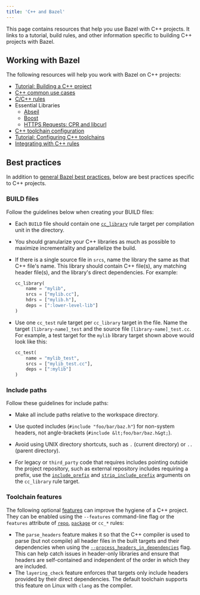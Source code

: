 ```yaml
---
title: 'C++ and Bazel'
---
```




This page contains resources that help you use Bazel with C++ projects. It links
to a tutorial, build rules, and other information specific to building C++
projects with Bazel.

## Working with Bazel

The following resources will help you work with Bazel on C++ projects:

*  [Tutorial: Building a C++ project](/start/cpp)
*  [C++ common use cases](/tutorials/cpp-use-cases)
*  [C/C++ rules](/reference/be/c-cpp)
*  Essential Libraries
   -  [Abseil](https://abseil.io/docs/cpp/quickstart)
   -  [Boost](https://github.com/nelhage/rules_boost)
   -  [HTTPS Requests: CPR and libcurl](https://github.com/hedronvision/bazel-make-cc-https-easy)
*  [C++ toolchain configuration](/docs/cc-toolchain-config-reference)
*  [Tutorial: Configuring C++ toolchains](/tutorials/ccp-toolchain-config)
*  [Integrating with C++ rules](/configure/integrate-cpp)

## Best practices

In addition to [general Bazel best practices](/configure/best-practices), below are
best practices specific to C++ projects.

### BUILD files

Follow the guidelines below when creating your BUILD files:

*  Each `BUILD` file should contain one [`cc_library`](/reference/be/c-cpp#cc_library)
   rule target per compilation unit in the directory.

*  You should granularize your C++ libraries as much as
   possible to maximize incrementality and parallelize the build.

*  If there is a single source file in `srcs`, name the library the same as
   that C++ file's name. This library should contain C++ file(s), any matching
   header file(s), and the library's direct dependencies. For example:

   ```python
   cc_library(
       name = "mylib",
       srcs = ["mylib.cc"],
       hdrs = ["mylib.h"],
       deps = [":lower-level-lib"]
   )
   ```

*  Use one `cc_test` rule target per `cc_library` target in the file. Name the
   target `[library-name]_test` and the source file `[library-name]_test.cc`.
   For example, a test target for the `mylib` library target shown above would
   look like this:

   ```python
   cc_test(
       name = "mylib_test",
       srcs = ["mylib_test.cc"],
       deps = [":mylib"]
   )
   ```

### Include paths

Follow these guidelines for include paths:

*  Make all include paths relative to the workspace directory.

*  Use quoted includes (`#include "foo/bar/baz.h"`) for non-system headers, not
   angle-brackets (`#include &lt;foo/bar/baz.h&gt;`).

*  Avoid using UNIX directory shortcuts, such as `.` (current directory) or `..`
   (parent directory).

*  For legacy or `third_party` code that requires includes pointing outside the
   project repository, such as external repository includes requiring a prefix,
   use the [`include_prefix`](/reference/be/c-cpp#cc_library.include_prefix) and
   [`strip_include_prefix`](/reference/be/c-cpp#cc_library.strip_include_prefix)
   arguments on the `cc_library` rule target.

### Toolchain features

The following optional [features](/docs/cc-toolchain-config-reference#features)
can improve the hygiene of a C++ project. They can be enabled using the
`--features` command-line flag or the `features` attribute of
[`repo`](/external/overview#repo.bazel),
[`package`](/reference/be/functions#package) or `cc_*` rules:

* The `parse_headers` feature makes it so that the C++ compiler is used to parse
  (but not compile) all header files in the built targets and their dependencies
  when using the
  [`--process_headers_in_dependencies`](/reference/command-line-reference#flag--process_headers_in_dependencies)
  flag. This can help catch issues in header-only libraries and ensure that
  headers are self-contained and independent of the order in which they are
  included.
* The `layering_check` feature enforces that targets only include headers
  provided by their direct dependencies. The default toolchain supports this
  feature on Linux with `clang` as the compiler.
